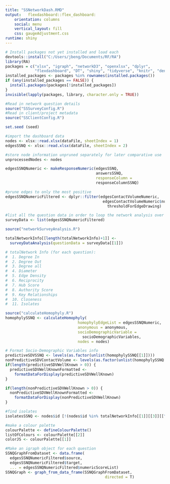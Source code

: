 ```yaml
---
title: "SSNetworkDash.RMD"
output:   flexdashboard::flex_dashboard:
    orientation: columns
    social: menu
    vertical_layout: fill
    css: gaugeAdjustment.css
runtime: shiny
---
```


```r
# Install packages not yet installed and load each
devtools::install("C:/Users/jbeng/Documents/RF/RA")
library(RA)
packages = c("xlsx", "igraph", "networkD3", "openxlsx", "dplyr",
             "flexdashboard", "DT", "shiny", "tidyverse", "knitr", "dendextend", "plotly")
installed_packages <- packages %in% rownames(installed.packages())
if (any(installed_packages == FALSE)) {
  install.packages(packages[!installed_packages])
}
invisible(lapply(packages, library, character.only = TRUE))

#Read in network question details
source("SSSurveyConfig.R")
#Read in client/project metadata
source("SSClientConfig.R")

set.seed (seed)

#import the dashboard data
nodes <- xlsx::read.xlsx(dataFile, sheetIndex = 1)
edgesSSNQ <- xlsx::read.xlsx(dataFile, sheetIndex = 2)

#store node information unpruned separately for later comparative use
unprocessedNodes <- nodes

edgesSSNQNumeric <- makeResponseNumeric(edgesSSNQ,
                                        answersSSNQ,
                                        responseColumn =
                                        responseColumnSSNQ)

#prune edges to only the most positive
edgesSSNQNumericFiltered <- dplyr::filter(edgesContactVolumeNumeric, 
                                           edgesContactVolumeNumeric$numericScoreList > 
                                             thresholdForEdgeDrawing)

#list all the question data in order to loop the network analysis over them.
surveyData <- list(edgesSSNQNumericFiltered)

source("networkSurveyAnalysis.R")

totalNetworkInfo[[length(totalNetworkInfo)+1]] <-
  surveyDataAnalysis(questionData = surveyData[[1]])

# totalNetwork Info (for each question):
#  1. Degree In
#  2. Degree Out
#  3. Degree all
#  4. Diameter
#  5. Edge Density
#  6. Reciprocity
#  7. Hub Score
#  8. Authority Score
#  9. Key Relationships
#  10. Closeness
#  11. Isolates

source("calculateHomophyly.R")
homophylySSNQ <- calculateHomophyly(
                                homophylyEdgeList = edgesSSNQNumeric,
                                anonymous = anonymous,
                                socioDemographicVariable =
                                  socioDemographicVariables,
                                nodes = nodes)

# Format Socio-Demographic Variables info
predictiveSDVSSNQ <- levels(as.factor(unlist(homophylySSNQ[[1]])))
nonPredictiveSDVContactVolume <- levels(as.factor(unlist(homophylySSNQ[[2]])))
if(length(predictiveSDVWellKnown > 0)) {
  predictiveSDVWellKnownFormatted <- 
    formatDataForDisplay(predictiveSDVWellKnown)
}

if(length(nonPredictiveSDVWellKnown > 0)) {
  nonPredictiveSDVWellKnownFormatted <- 
    formatDataForDisplay(nonPredictiveSDVWellKnown)
}

#find isolates
isolatesSSNQ <- nodes$id [!(nodes$id %in% totalNetworkInfo[[1]][[3]][["People"]])]

#make a colour palette
colourPalette <- defineColourPalette()
listOfColours <- colourPalette[[2]]
colorJS <- colourPalette[[1]]

#Make an igraph object for each question
SSNQGraphFromDataset <- data.frame(
  edgesSSNQNumericFiltered$source,
  edgesSSNQNumericFiltered$target,
  ... = edgesSSNQNumericFiltered$numericScoreList)
SSNQGraph <- graph_from_data_frame(SSNQGraphFromDataset,
                                            directed = T)
```

